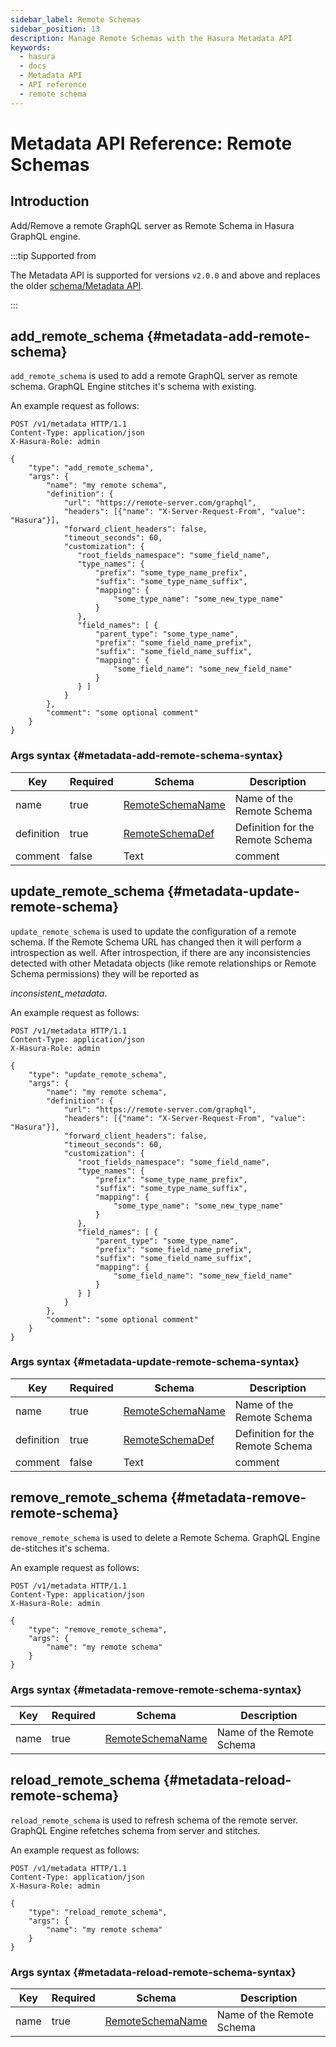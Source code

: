 ```yaml
---
sidebar_label: Remote Schemas
sidebar_position: 13
description: Manage Remote Schemas with the Hasura Metadata API
keywords:
  - hasura
  - docs
  - Metadata API
  - API reference
  - remote schema
---
```


# Metadata API Reference: Remote Schemas

## Introduction

Add/Remove a remote GraphQL server as Remote Schema in Hasura GraphQL
engine.

:::tip Supported from

The Metadata API is supported for versions `v2.0.0` and above and
replaces the older [schema/Metadata API](/api-reference/schema-metadata-api/index.mdx).

:::

## add_remote_schema {#metadata-add-remote-schema}

`add_remote_schema` is used to add a remote GraphQL server as remote
schema. GraphQL Engine stitches it's schema with existing.

An example request as follows:

```http
POST /v1/metadata HTTP/1.1
Content-Type: application/json
X-Hasura-Role: admin

{
    "type": "add_remote_schema",
    "args": {
        "name": "my remote schema",
        "definition": {
            "url": "https://remote-server.com/graphql",
            "headers": [{"name": "X-Server-Request-From", "value": "Hasura"}],
            "forward_client_headers": false,
            "timeout_seconds": 60,
            "customization": {
               "root_fields_namespace": "some_field_name",
               "type_names": {
                   "prefix": "some_type_name_prefix",
                   "suffix": "some_type_name_suffix",
                   "mapping": {
                       "some_type_name": "some_new_type_name"
                   }
               },
               "field_names": [ {
                   "parent_type": "some_type_name",
                   "prefix": "some_field_name_prefix",
                   "suffix": "some_field_name_suffix",
                   "mapping": {
                       "some_field_name": "some_new_field_name"
                   }
               } ]
            }
        },
        "comment": "some optional comment"
    }
}
```

### Args syntax {#metadata-add-remote-schema-syntax}

| Key        | Required | Schema                                                              | Description                      |
| ---------- | -------- | ------------------------------------------------------------------- | -------------------------------- |
| name       | true     | [RemoteSchemaName](/api-reference/syntax-defs.mdx#remoteschemaname) | Name of the Remote Schema        |
| definition | true     | [RemoteSchemaDef](/api-reference/syntax-defs.mdx#remoteschemadef)   | Definition for the Remote Schema |
| comment    | false    | Text                                                                | comment                          |

## update_remote_schema {#metadata-update-remote-schema}

`update_remote_schema` is used to update the configuration of a remote
schema. If the Remote Schema URL has changed then it will perform a
introspection as well. After introspection, if there are any
inconsistencies detected with other Metadata objects (like remote
relationships or Remote Schema permissions) they will be reported as

<em>inconsistent_metadata</em>.

An example request as follows:

```http
POST /v1/metadata HTTP/1.1
Content-Type: application/json
X-Hasura-Role: admin

{
    "type": "update_remote_schema",
    "args": {
        "name": "my remote schema",
        "definition": {
            "url": "https://remote-server.com/graphql",
            "headers": [{"name": "X-Server-Request-From", "value": "Hasura"}],
            "forward_client_headers": false,
            "timeout_seconds": 60,
            "customization": {
               "root_fields_namespace": "some_field_name",
               "type_names": {
                   "prefix": "some_type_name_prefix",
                   "suffix": "some_type_name_suffix",
                   "mapping": {
                       "some_type_name": "some_new_type_name"
                   }
               },
               "field_names": [ {
                   "parent_type": "some_type_name",
                   "prefix": "some_field_name_prefix",
                   "suffix": "some_field_name_suffix",
                   "mapping": {
                       "some_field_name": "some_new_field_name"
                   }
               } ]
            }
        },
        "comment": "some optional comment"
    }
}
```

### Args syntax {#metadata-update-remote-schema-syntax}

| Key        | Required | Schema                                                              | Description                      |
| ---------- | -------- | ------------------------------------------------------------------- | -------------------------------- |
| name       | true     | [RemoteSchemaName](/api-reference/syntax-defs.mdx#remoteschemaname) | Name of the Remote Schema        |
| definition | true     | [RemoteSchemaDef](/api-reference/syntax-defs.mdx#remoteschemadef)   | Definition for the Remote Schema |
| comment    | false    | Text                                                                | comment                          |

## remove_remote_schema {#metadata-remove-remote-schema}

`remove_remote_schema` is used to delete a Remote Schema. GraphQL Engine
de-stitches it's schema.

An example request as follows:

```http
POST /v1/metadata HTTP/1.1
Content-Type: application/json
X-Hasura-Role: admin

{
    "type": "remove_remote_schema",
    "args": {
        "name": "my remote schema"
    }
}
```

### Args syntax {#metadata-remove-remote-schema-syntax}

| Key  | Required | Schema                                                              | Description               |
| ---- | -------- | ------------------------------------------------------------------- | ------------------------- |
| name | true     | [RemoteSchemaName](/api-reference/syntax-defs.mdx#remoteschemaname) | Name of the Remote Schema |

## reload_remote_schema {#metadata-reload-remote-schema}

`reload_remote_schema` is used to refresh schema of the remote server.
GraphQL Engine refetches schema from server and stitches.

An example request as follows:

```http
POST /v1/metadata HTTP/1.1
Content-Type: application/json
X-Hasura-Role: admin

{
    "type": "reload_remote_schema",
    "args": {
        "name": "my remote schema"
    }
}
```

### Args syntax {#metadata-reload-remote-schema-syntax}

| Key  | Required | Schema                                                              | Description               |
| ---- | -------- | ------------------------------------------------------------------- | ------------------------- |
| name | true     | [RemoteSchemaName](/api-reference/syntax-defs.mdx#remoteschemaname) | Name of the Remote Schema |
